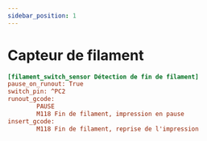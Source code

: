 ```yaml
---
sidebar_position: 1
---
```


# Capteur de filament

```cfg title="printer.cfg"
[filament_switch_sensor Détection de fin de filament]
pause_on_runout: True
switch_pin: ^PC2
runout_gcode: 
        PAUSE
        M118 Fin de filament, impression en pause
insert_gcode:
        M118 Fin de filament, reprise de l'impression

```
